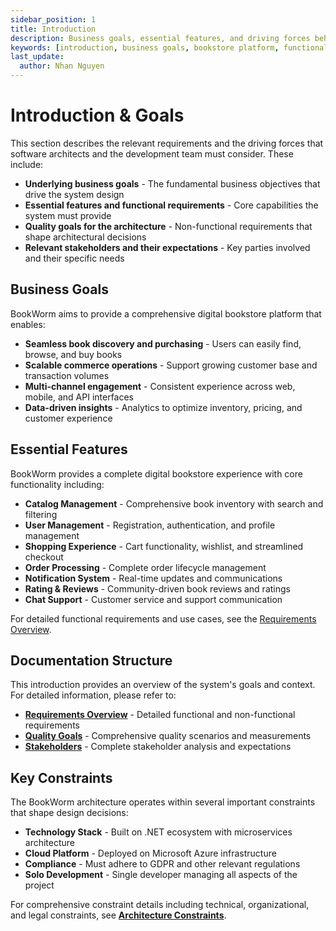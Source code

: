 ```yaml
---
sidebar_position: 1
title: Introduction
description: Business goals, essential features, and driving forces behind BookWorm's digital bookstore platform architecture
keywords: [introduction, business goals, bookstore platform, functional requirements, digital commerce, scalable architecture]
last_update:
  author: Nhan Nguyen
---
```


# Introduction & Goals

This section describes the relevant requirements and the driving forces that software architects and the development team must consider. These include:

- **Underlying business goals** - The fundamental business objectives that drive the system design
- **Essential features and functional requirements** - Core capabilities the system must provide
- **Quality goals for the architecture** - Non-functional requirements that shape architectural decisions
- **Relevant stakeholders and their expectations** - Key parties involved and their specific needs

## Business Goals

BookWorm aims to provide a comprehensive digital bookstore platform that enables:

- **Seamless book discovery and purchasing** - Users can easily find, browse, and buy books
- **Scalable commerce operations** - Support growing customer base and transaction volumes
- **Multi-channel engagement** - Consistent experience across web, mobile, and API interfaces
- **Data-driven insights** - Analytics to optimize inventory, pricing, and customer experience

## Essential Features

BookWorm provides a complete digital bookstore experience with core functionality including:

- **Catalog Management** - Comprehensive book inventory with search and filtering
- **User Management** - Registration, authentication, and profile management
- **Shopping Experience** - Cart functionality, wishlist, and streamlined checkout
- **Order Processing** - Complete order lifecycle management
- **Notification System** - Real-time updates and communications
- **Rating & Reviews** - Community-driven book reviews and ratings
- **Chat Support** - Customer service and support communication

For detailed functional requirements and use cases, see the [Requirements Overview](./requirements-overview).

## Documentation Structure

This introduction provides an overview of the system's goals and context. For detailed information, please refer to:

- **[Requirements Overview](./requirements-overview)** - Detailed functional and non-functional requirements
- **[Quality Goals](./quality-goals)** - Comprehensive quality scenarios and measurements
- **[Stakeholders](./stakeholders)** - Complete stakeholder analysis and expectations

## Key Constraints

The BookWorm architecture operates within several important constraints that shape design decisions:

- **Technology Stack** - Built on .NET ecosystem with microservices architecture
- **Cloud Platform** - Deployed on Microsoft Azure infrastructure
- **Compliance** - Must adhere to GDPR and other relevant regulations
- **Solo Development** - Single developer managing all aspects of the project

For comprehensive constraint details including technical, organizational, and legal constraints, see **[Architecture Constraints](../architecture-constraints)**.
